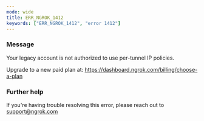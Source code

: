 ```yaml
---
mode: wide
title: ERR_NGROK_1412
keywords: ["ERR_NGROK_1412", "error 1412"]
---
```



### Message

Your legacy account is not authorized to use per-tunnel IP policies.

Upgrade to a new paid plan at: https://dashboard.ngrok.com/billing/choose-a-plan

<ErrorDetails />

### Further help

If you're having trouble resolving this error, please reach out to [support@ngrok.com](mailto:support@ngrok.com?subject=Help%20with%20ERR_NGROK_1412)
